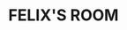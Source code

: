 ---
title: "FELIX'S ROOM"
client: "Berliner Ensemble, June 2023"
description: "Felix's Room is a digital hybrid theatre production which reconstructs the life of Felix and Erna Ganz after their imprisonment in a so-called 'Judenhaus' in 1942."
banner: 'FelixsRoom--banner.jpg'
vimeo: '389811157'
tags: ['installation', 'live', 'artwork']
---